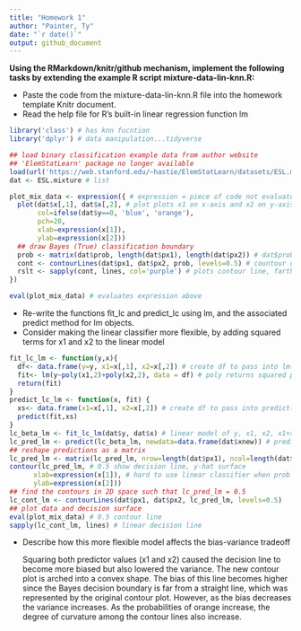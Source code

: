 ```yaml
---
title: "Homework 1"
author: "Painter, Ty"
date: "`r date()`"
output: github_document
---
```


**Using the RMarkdown/knitr/github mechanism, implement the following tasks by extending the example R script mixture-data-lin-knn.R:** 

- Paste the code from the mixture-data-lin-knn.R file into the homework template Knitr document.
- Read the help file for R's built-in linear regression function lm

```r
library('class') # has knn fucntion
library('dplyr') # data manipulation...tidyverse

## load binary classification example data from author website 
## 'ElemStatLearn' package no longer available
load(url('https://web.stanford.edu/~hastie/ElemStatLearn/datasets/ESL.mixture.rda'))
dat <- ESL.mixture # list

plot_mix_data <- expression({ # expression = piece of code not evaluated; could write as a function
  plot(dat$x[,1], dat$x[,2], # plot plots x1 on x-axis and x2 on y-axis
       col=ifelse(dat$y==0, 'blue', 'orange'),
       pch=20, 
       xlab=expression(x[1]),
       ylab=expression(x[2]))
  ## draw Bayes (True) classification boundary
  prob <- matrix(dat$prob, length(dat$px1), length(dat$px2)) # dat$prob = prob of orange
  cont <- contourLines(dat$px1, dat$px2, prob, levels=0.5) # countour of certain value of prob (=0.5), can adjust levels to whatever prob we want
  rslt <- sapply(cont, lines, col='purple') # plots contour line, farther away from the 0.5 countour line is higher prob
})

eval(plot_mix_data) # evaluates expression above
```

- Re-write the functions fit_lc and predict_lc using lm, and the associated predict method for lm objects.
- Consider making the linear classifier more flexible, by adding squared terms for x1 and x2 to the linear model

```r
fit_lc_lm <- function(y,x){
  df<- data.frame(y=y, x1=x[,1], x2=x[,2]) # create df to pass into lm()
  fit<- lm(y~poly(x1,2)+poly(x2,2), data = df) # poly returns squared polynomials of x1 and x2
  return(fit)
}
predict_lc_lm <- function(x, fit) {
  xs<- data.frame(x1=x[,1], x2=x[,2]) # create df to pass into predict()
  predict(fit,xs)
}
lc_beta_lm <- fit_lc_lm(dat$y, dat$x) # linear model of y, x1, x2, x1+x1^2, x2+x2^2
lc_pred_lm <- predict(lc_beta_lm, newdata=data.frame(dat$xnew)) # predict y for new x1, x2 values
## reshape predictions as a matrix
lc_pred_lm <- matrix(lc_pred_lm, nrow=length(dat$px1), ncol=length(dat$px2)) # surface predicted by linear classifier model (69x99 matrix)
contour(lc_pred_lm, # 0.5 show decision line, y-hat surface
      xlab=expression(x[1]), # hard to use linear classifier when prob can be >1 and <0
      ylab=expression(x[2]))
## find the contours in 2D space such that lc_pred_lm = 0.5
lc_cont_lm <- contourLines(dat$px1, dat$px2, lc_pred_lm, levels=0.5)
## plot data and decision surface
eval(plot_mix_data) # 0.5 contour line
sapply(lc_cont_lm, lines) # linear decision line
```

- Describe how this more flexible model affects the bias-variance tradeoff

  Squaring  both predictor values (x1 and x2) caused the decision line to become more biased but also lowered the variance. The new contour plot is arched into a convex shape. The bias of this line becomes higher since the Bayes decision boundary is far from a straight line, which was represented by the original contour plot. However, as the bias decreases the variance increases. As the probabilities of orange increase, the degree of curvature among the contour lines also increase.


